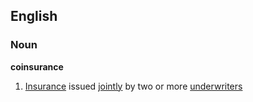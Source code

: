 ==English==
===Noun===
'''coinsurance'''
#[[Insurance]] issued [[jointly]] by two or more [[underwriter]]s